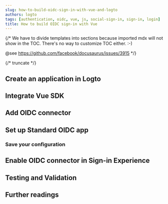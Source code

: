 ```yaml
---
slug: how-to-build-oidc-sign-in-with-vue-and-logto
authors: logto
tags: [authentication, oidc, vue, js, social-sign-in, sign-in, login]
title: How to build OIDC sign-in with Vue
---
```


{/*
  We have to divide templates into sections because imported mdx will not show in the TOC.
  There's no way to customize TOC either. :-)

  @see https://github.com/facebook/docusaurus/issues/3915
*/}



{/* truncate */}

<Intro connector={connector} sdk="Vue" link="https://vuejs.org/" />

## Create an application in Logto

<CreateApplication type="Single page app" framework="Vue" />

## Integrate Vue SDK

<IntegrateSdk />

## Add OIDC connector

<AddSocialConnector connector={connector} framework="Vue" />

## Set up Standard OIDC app

<ConnectorGuide />

### Save your configuration

<SaveYourConfiguration connector={connector} />

## Enable OIDC connector in Sign-in Experience

<EnableSocialConnector connector={connector} />

## Testing and Validation

<TestingAndValidation connector={connector} sdk="Vue" />

## Further readings

<FurtherReadings />